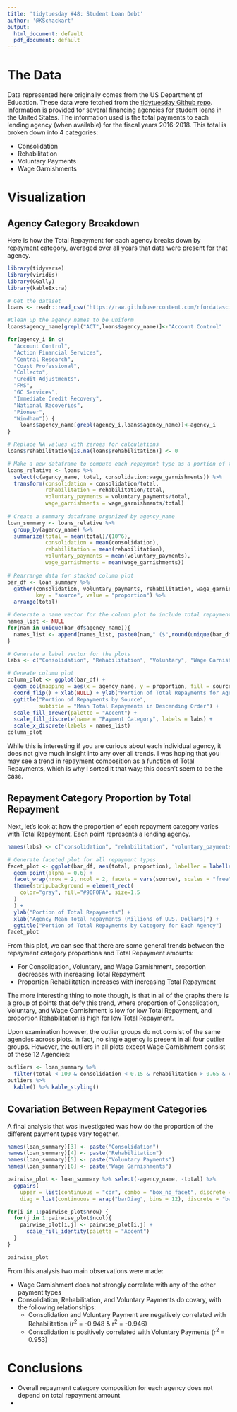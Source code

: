 ```yaml
---
title: 'tidytuesday #48: Student Loan Debt'
author: '@KSchackart'
output:
  html_document: default
  pdf_document: default
---
```

# The Data

Data represented here originally comes from the US Department of Education. These data were fetched from the [tidytuesday Github repo](https://github.com/rfordatascience/tidytuesday/tree/master/data/2019/2019-11-26). Information is provided for several financing agencies for student loans in the United States. The information used is the total payments to each lending agency (when available) for the fiscal years 2016-2018. This total is broken down into 4 categories:

* Consolidation
* Rehabilitation
* Voluntary Payments
* Wage Garnishments

# Visualization

## Agency Category Breakdown

Here is how the Total Repayment for each agency breaks down by repayment category, averaged over all years that data were present for that agency.

```r
library(tidyverse)
library(viridis)
library(GGally)
library(kableExtra)

# Get the dataset
loans <- readr::read_csv("https://raw.githubusercontent.com/rfordatascience/tidytuesday/master/data/2019/2019-11-26/loans.csv")

#Clean up the agency names to be uniform
loans$agency_name[grepl("ACT",loans$agency_name)]<-"Account Control"

for(agency_i in c(
  "Account Control",
  "Action Financial Services",
  "Central Research",
  "Coast Professional",
  "Collecto",
  "Credit Adjustments",
  "FMS",
  "GC Services",
  "Immediate Credit Recovery",
  "National Recoveries",
  "Pioneer",
  "Windham")) {
    loans$agency_name[grepl(agency_i,loans$agency_name)]<-agency_i 
}

# Replace NA values with zeroes for calculations
loans$rehabilitation[is.na(loans$rehabilitation)] <- 0

# Make a new dataframe to compute each repayment type as a portion of total
loans_relative <- loans %>% 
  select(c(agency_name, total, consolidation:wage_garnishments)) %>% 
  transform(consolidation = consolidation/total,
            rehabilitation = rehabilitation/total,
            voluntary_payments = voluntary_payments/total,
            wage_garnishments = wage_garnishments/total)
  
# Create a summary dataframe organized by agency_name
loan_summary <- loans_relative %>% 
  group_by(agency_name) %>% 
  summarize(total = mean(total)/(10^6),
            consolidation = mean(consolidation),
            rehabilitation = mean(rehabilitation),
            voluntary_payments = mean(voluntary_payments),
            wage_garnishments = mean(wage_garnishments))
  
# Rearrange data for stacked column plot
bar_df <- loan_summary %>% 
  gather(consolidation, voluntary_payments, rehabilitation, wage_garnishments,
         key = "source", value = "proportion") %>% 
  arrange(total)

# Generate a name vector for the column plot to include total repayment amount for agency
names_list <- NULL
for(nam in unique(bar_df$agency_name)){
  names_list <- append(names_list, paste0(nam," ($",round(unique(bar_df$total[bar_df$agency_name == nam]),0),"M)"))
}

# Generate a label vector for the plots
labs <- c("Consolidation", "Rehabilitation", "Voluntary", "Wage Garnishment")

# Geneate column plot
column_plot <- ggplot(bar_df) +
  geom_col(mapping = aes(x = agency_name, y = proportion, fill = source)) +
  coord_flip() + xlab(NULL) + ylab("Portion of Total Repayments for Agency") +
  ggtitle("Portion of Repayments by Source", 
          subtitle = "Mean Total Repayments in Descending Order") +
  scale_fill_brewer(palette = "Accent") +
  scale_fill_discrete(name = "Payment Category", labels = labs) +
  scale_x_discrete(labels = names_list)
column_plot
```

While this is interesting if you are curious about each individual agency, it does not give much insight into any over all trends. I was hoping that you may see a trend in repayment composition as a function of Total Repayments, which is why I sorted it that way; this doesn't seem to be the case.

## Repayment Category Proportion by Total Repayment

Next, let's look at how the proportion of each repayment category varies with Total Repayment. Each point represents a lending agency.

```r
names(labs) <- c("consolidation", "rehabilitation", "voluntary_payments", "wage_garnishments")

# Generate faceted plot for all repayment types
facet_plot <- ggplot(bar_df, aes(total, proportion), labeller = labeller(supp = labs)) + 
  geom_point(alpha = 0.6) +
  facet_wrap(nrow = 2, ncol = 2, facets = vars(source), scales = "free", labeller = labeller(source = labs)) +
  theme(strip.background = element_rect(
    color="gray", fill="#90F0FA", size=1.5
  )
  ) +
  ylab("Portion of Total Repayments") +
  xlab("Agency Mean Total Repayments (Millions of U.S. Dollars)") +
  ggtitle("Portion of Total Repayments by Category for Each Agency")
facet_plot
```

From this plot, we can see that there are some general trends between the repayment category proportions and Total Repayment amounts:

* For Consolidation, Voluntary, and Wage Garnishment, proportion decreases with increasing Total Repayment
* Proportion Rehabilitation increases with increasing Total Repayment

The more interesting thing to note though, is that in all of the graphs there is a group of points that defy this trend, where proportion of Consolidation, Voluntary, and Wage Garnishment is low for low Total Repayment, and proportion Rehabilitation is high for low Total Repayment.

Upon examination however, the outlier groups do not consist of the same agencies across plots. In fact, no single agency is present in all four outlier groups. However, the outliers in all plots except Wage Garnishment consist of these 12 Agencies:
```r
outliers <- loan_summary %>% 
  filter(total < 100 & consolidation < 0.15 & rehabilitation > 0.65 & voluntary_payments < 0.05)
outliers %>% 
  kable() %>% kable_styling()
```

## Covariation Between Repayment Categories

A final analysis that was investigated was how do the proportion of the different payment types vary together.

```r
names(loan_summary)[3] <- paste("Consolidation")
names(loan_summary)[4] <- paste("Rehabilitation")
names(loan_summary)[5] <- paste("Voluntary Payments")
names(loan_summary)[6] <- paste("Wage Garnishments")

pairwise_plot <- loan_summary %>% select(-agency_name, -total) %>%
  ggpairs(
    upper = list(continuous = "cor", combo = "box_no_facet", discrete = "facetbar", na = "na"),
    diag = list(continuous = wrap("barDiag", bins = 12), discrete = "barDiag", na = "naDiag"))

for(i in 1:pairwise_plot$nrow) {
  for(j in 1:pairwise_plot$ncol){
    pairwise_plot[i,j] <- pairwise_plot[i,j] + 
      scale_fill_identity(palette = "Accent")
  }
}

pairwise_plot
```

From this analysis two main observations were made:

* Wage Garnishment does not strongly correlate with any of the other payment types
* Consolidation, Rehabilitation, and Voluntary Payments do covary, with the following relationships:
  * Consolidation and Voluntary Payment are negatively correlated with Rehabilitation (r<sup>2</sup> = -0.948 & r<sup>2</sup> = -0.946)
  * Consolidation is positively correlated with Voluntary Payments (r<sup>2</sup> = 0.953)
  
# Conclusions

* Overall repayment category composition for each agency does not depend on total repayment amount
* 